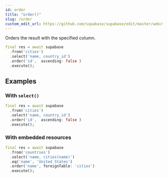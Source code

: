 ```yaml
---
id: order
title: "order()"
slug: /order
custom_edit_url: https://github.com/supabase/supabase/edit/master/web/spec/supabase_dart_v1_ref.yml
---
```



Orders the result with the specified column.


```dart
final res = await supabase
  .from('cities')
  .select('name, country_id')
  .order('id',  ascending: false )
  .execute();
```


















## Examples

### With `select()`



```dart
final res = await supabase
  .from('cities')
  .select('name, country_id')
  .order('id',  ascending: false )
  .execute();
```

### With embedded resources



```dart
final res = await supabase
  .from('countries')
  .select('name, cities(name)')
  .eq('name', 'United States')
  .order('name', foreignTable: 'cities')
  .execute();
```